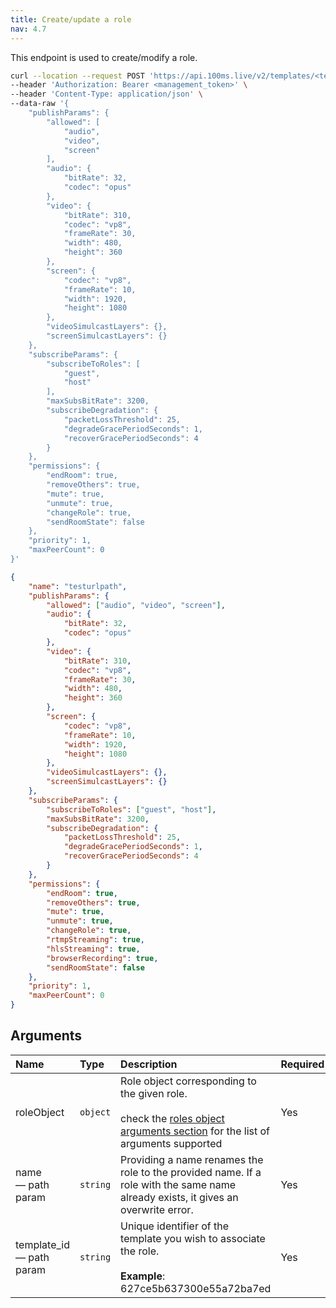 ```yaml
---
title: Create/update a role
nav: 4.7
---
```


This endpoint is used to create/modify a role.

<PostRequest title="https://api.100ms.live/v2/templates/<template_id>/roles/<role_name>" />

<Request id="req-0">

```bash
curl --location --request POST 'https://api.100ms.live/v2/templates/<template_id>/roles/<role_name>' \
--header 'Authorization: Bearer <management_token>' \
--header 'Content-Type: application/json' \
--data-raw '{
    "publishParams": {
        "allowed": [
            "audio",
            "video",
            "screen"
        ],
        "audio": {
            "bitRate": 32,
            "codec": "opus"
        },
        "video": {
            "bitRate": 310,
            "codec": "vp8",
            "frameRate": 30,
            "width": 480,
            "height": 360
        },
        "screen": {
            "codec": "vp8",
            "frameRate": 10,
            "width": 1920,
            "height": 1080
        },
        "videoSimulcastLayers": {},
        "screenSimulcastLayers": {}
    },
    "subscribeParams": {
        "subscribeToRoles": [
            "guest",
            "host"
        ],
        "maxSubsBitRate": 3200,
        "subscribeDegradation": {
            "packetLossThreshold": 25,
            "degradeGracePeriodSeconds": 1,
            "recoverGracePeriodSeconds": 4
        }
    },
    "permissions": {
        "endRoom": true,
        "removeOthers": true,
        "mute": true,
        "unmute": true,
        "changeRole": true,
        "sendRoomState": false
    },
    "priority": 1,
    "maxPeerCount": 0
}'
```

</Request>

<ResponseBox id="res-0" status="200 Ok">

```json
{
    "name": "testurlpath",
    "publishParams": {
        "allowed": ["audio", "video", "screen"],
        "audio": {
            "bitRate": 32,
            "codec": "opus"
        },
        "video": {
            "bitRate": 310,
            "codec": "vp8",
            "frameRate": 30,
            "width": 480,
            "height": 360
        },
        "screen": {
            "codec": "vp8",
            "frameRate": 10,
            "width": 1920,
            "height": 1080
        },
        "videoSimulcastLayers": {},
        "screenSimulcastLayers": {}
    },
    "subscribeParams": {
        "subscribeToRoles": ["guest", "host"],
        "maxSubsBitRate": 3200,
        "subscribeDegradation": {
            "packetLossThreshold": 25,
            "degradeGracePeriodSeconds": 1,
            "recoverGracePeriodSeconds": 4
        }
    },
    "permissions": {
        "endRoom": true,
        "removeOthers": true,
        "mute": true,
        "unmute": true,
        "changeRole": true,
        "rtmpStreaming": true,
        "hlsStreaming": true,
        "browserRecording": true,
        "sendRoomState": false
    },
    "priority": 1,
    "maxPeerCount": 0
}
```

</ResponseBox>

## Arguments

| Name                           | Type     | Description                                                                                                                                                                                                  | Required |
| :----------------------------- | :------- | :----------------------------------------------------------------------------------------------------------------------------------------------------------------------------------------------------------- | :------- |
| roleObject <br/>               | `object` | Role object corresponding to the given role. <br/><br/>check the [roles object arguments section](/server-side/v2/policy/create-template-via-api#roles-object-arguments) for the list of arguments supported | Yes      |
| name <br/> — path param        | `string` | Providing a name renames the role to the provided name. If a role with the same name already exists, it gives an overwrite error.                                                                            | Yes      |
| template_id <br/> — path param | `string` | Unique identifier of the template you wish to associate the role. <br/><br/>**Example**: 627ce5b637300e55a72ba7ed                                                                                            | Yes      |
